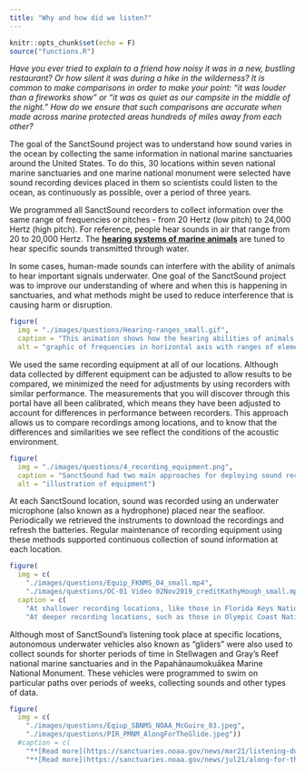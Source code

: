 ```yaml
---
title: "Why and how did we listen?"
---
```


```r
knitr::opts_chunk$set(echo = F)
source("functions.R")
```

*Have you ever tried to explain to a friend how noisy it was in a new, bustling restaurant? Or how silent it was during a hike in the wilderness? It is common to make comparisons in order to make your point: "it was louder than a fireworks show" or "it was as quiet as our campsite in the middle of the night." How do we ensure that such comparisons are accurate when made across marine protected areas hundreds of miles away from each other?*

The goal of the SanctSound project was to understand how sound varies in the ocean by collecting the same information in national marine sanctuaries around the United States. To do this, 30 locations within seven national marine sanctuaries and one marine national monument were selected have sound recording devices placed in them so scientists could listen to the ocean, as continuously as possible, over a period of three years.

We programmed all SanctSound recorders to collect information over the same range of frequencies or pitches - from 20 Hertz (low pitch) to 24,000 Hertz (high pitch). For reference, people hear sounds in air that range from 20 to 20,000 Hertz. The **[hearing systems of marine animals](https://dosits.org/animals/sound-reception/)** are tuned to hear specific sounds transmitted through water. 

In some cases, human-made sounds can interfere with the ability of animals to hear important signals underwater. One goal of the SanctSound project was to improve our understanding of where and when this is happening in sanctuaries, and what methods might be used to reduce interference that is causing harm or disruption.

```r
figure(
  img = "./images/questions/Hearing-ranges_small.gif",
  caption = "This animation shows how the hearing abilities of animals that we focused on during the project (green bars) overlap with the types of physical sounds (purple) and human-made sounds (orange) that we recorded. There are more sound-producing human activities and more sanctuary animals that use or produce sound than are depicted here. The yellow bar indicates the hearing range of humans in air as well as the range of frequencies that were recorded by SanctSound hydrophones.",
  alt = "graphic of frequencies in horizontal axis with ranges of elements arranged above.")
```

We used the same recording equipment at all of our locations. Although data collected by different equipment can be adjusted to allow results to be compared, we minimized the need for adjustments by using recorders with similar performance. The measurements that you will discover through this portal have all been calibrated, which means they have been adjusted to account for differences in performance between recorders. This approach allows us to compare recordings among locations, and to know that the differences and similarities we see reflect the conditions of the acoustic environment.

::: { .overflow-auto}

```r
figure(
  img = "./images/questions/4_recording_equipment.png",
  caption = "SanctSound had two main approaches for deploying sound recording equipment: a mooring maintained by divers (1) and a mooring with a release and float system deployed and retrieved from a research vessel (2). In a few special cases, the project also attached sound recording equipment to a diving autonomous underwater vehicle (3) and a surface autonomous vehicle powered by waves (4).",
  alt = "illustration of equipment")
```

At each SanctSound location, sound was recorded using an underwater microphone (also known as a hydrophone) placed near the seafloor. Periodically we retrieved the instruments to download the recordings and refresh the batteries. Regular maintenance of recording equipment using these methods supported continuous collection of sound information at each location.

:::

```r
figure(
  img = c(
    "./images/questions/Equip_FKNMS_04_small.mp4",
    "./images/questions/OC-01 Video 02Nov2019_creditKathyHough_small.mp4")
  caption = c(
    "At shallower recording locations, like those in Florida Keys National Marine Sanctuary, equipment was placed and retrieved by divers.  Photo Credit: NOAA.",
    "At deeper recording locations, such as those in Olympic Coast National Marine Sanctuary, equipment was deployed over the side of sanctuary research vessels and allowed to sink to the seafloor using an anchored mooring line. Each mooring line had a release system between the recording equipment and anchor to remotely release the gear for recovery. After release, the recording equipment rose to the surface and was picked up by scientists on the research vessel. Video Credit: NOAA."))
```


Although most of SanctSound’s listening took place at specific locations, autonomous underwater vehicles also known as “gliders” were also used to collect sounds for shorter periods of time in Stellwagen and Gray’s Reef national marine sanctuaries and in the Papahānaumokuākea Marine National Monument. These vehicles were programmed to swim on particular paths over periods of weeks, collecting sounds and other types of data. 

```r
figure(
  img = c(
    "./images/questions/Eqiup_SBNMS_NOAA_McGuire_03.jpeg",
    "./images/questions/PIR_PMNM_AlongForTheGlide.jpeg"))
  #caption = c(
    "**[Read more](https://sanctuaries.noaa.gov/news/mar21/listening-during-quarantine.html)** about the use of these torpedo-shaped gliders that dive up and down listening for whales and other species in Stellwagen Bank National Marine Sanctuary. Photo Credit: NOAA."
    "**[Read more](https://sanctuaries.noaa.gov/news/jul21/along-for-the-glide.html) about the use of these wave gliders that resemble surf boards as they listen for whales and other sounds in the Papahānaumokuākea Marine National Monument. Photo Credit: Jupiter Research.))
```


